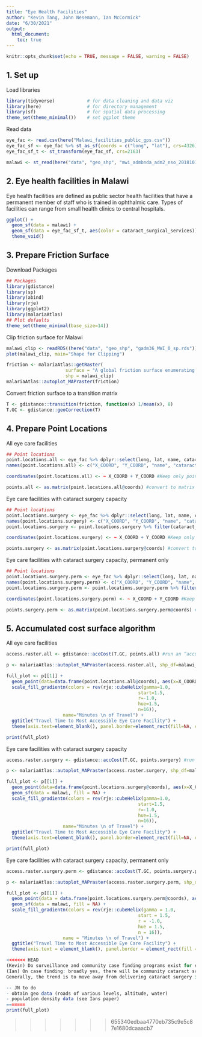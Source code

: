 ```yaml
---
title: "Eye Health Facilities"
author: "Kevin Tang, John Nesemann, Ian McCormick"
date: "6/30/2021"
output: 
  html_document:
    toc: true
---
```


```r
knitr::opts_chunk$set(echo = TRUE, message = FALSE, warning = FALSE)
```
## 1. Set up

Load libraries
```r
library(tidyverse)            # for data cleaning and data viz
library(here)                 # for directory management
library(sf)                   # for spatial data processing
theme_set(theme_minimal())    # set ggplot theme
```

Read data
```r
eye_fac <- read.csv(here("Malawi_facilities_public_gps.csv"))
eye_fac_sf <- eye_fac %>% st_as_sf(coords = c("long", "lat"), crs=4326)
eye_fac_sf_t <- st_transform(eye_fac_sf, crs=2163)

malawi <- st_read(here("data", "geo_shp", "mwi_admbnda_adm2_nso_20181016.shp"))
```

## 2. Eye health facilities in Malawi

Eye health facilities are defined as public sector health facilities that have a permanent member of staff who is trained in ophthalmic care. Types of facilities can range from small health clinics to central hospitals. 
```r
ggplot() +
  geom_sf(data = malawi) +
  geom_sf(data = eye_fac_sf_t, aes(color = cataract_surgical_services)) +
  theme_void() 
```

## 3. Prepare Friction Surface

Download Packages
```r
## Packages
library(gdistance)
library(sp)
library(abind)
library(rje)
library(ggplot2)
library(malariaAtlas)
## Plot defaults
theme_set(theme_minimal(base_size=14))
```

Clip friction surface for Malawi
```r
malawi_clip <- readRDS((here("data", "geo_shp", "gadm36_MWI_0_sp.rds")))
plot(malawi_clip, main="Shape for Clipping")

friction <- malariaAtlas::getRaster(
                      surface = "A global friction surface enumerating land-based travel speed for a nominal year 2015",
                      shp = malawi_clip)
malariaAtlas::autoplot_MAPraster(friction)
```

Convert friction surface to a transition matrix
```r
T <- gdistance::transition(friction, function(x) 1/mean(x), 8) 
T.GC <- gdistance::geoCorrection(T)   
```

## 4. Prepare Point Locations

All eye care facilities
```r
## Point locations
point.locations.all <- eye_fac %>% dplyr::select(long, lat, name, cataract_surgical_services)
names(point.locations.all) <- c("X_COORD", "Y_COORD", "name", "cataract_surgical_services")

coordinates(point.locations.all) <- ~ X_COORD + Y_COORD #Keep only point coordinates within the shapefile bounds

points.all <- as.matrix(point.locations.all@coords) #convert to matrix of lat-longs for accessibility algorithm
```

Eye care facilities with cataract surgery capacity
```r
## Point locations
point.locations.surgery <- eye_fac %>% dplyr::select(long, lat, name, cataract_surgical_services)
names(point.locations.surgery) <- c("X_COORD", "Y_COORD", "name", "cataract_surgical_services")
point.locations.surgery <- point.locations.surgery %>% filter(cataract_surgical_services!="None")

coordinates(point.locations.surgery) <- ~ X_COORD + Y_COORD #Keep only point coordinates within the shapefile bounds

points.surgery <- as.matrix(point.locations.surgery@coords) #convert to matrix of lat-longs for accessibility algorithm
```

Eye care facilities with cataract surgery capacity, permanent only
```r
## Point locations
point.locations.surgery.perm <- eye_fac %>% dplyr::select(long, lat, name, cataract_surgical_services)
names(point.locations.surgery.perm) <- c("X_COORD", "Y_COORD", "name", "cataract_surgical_services")
point.locations.surgery.perm <- point.locations.surgery.perm %>% filter(cataract_surgical_services=="Permanent")

coordinates(point.locations.surgery.perm) <- ~ X_COORD + Y_COORD #Keep only point coordinates within the shapefile bounds

points.surgery.perm <- as.matrix(point.locations.surgery.perm@coords) #convert to matrix of lat-longs for accessibility algorithm
```

## 5. Accumulated cost surface algorithm

All eye care facilities
```r
access.raster.all <- gdistance::accCost(T.GC, points.all) #run an “accumulated cost surface” algorithm to calculate travel time to closest facility

p <- malariaAtlas::autoplot_MAPraster(access.raster.all, shp_df=malawi_clip, printed=F)

full_plot <- p[[1]] + 
  geom_point(data=data.frame(point.locations.all@coords), aes(x=X_COORD, y=Y_COORD)) +
  scale_fill_gradientn(colors = rev(rje::cubeHelix(gamma=1.0, 
                                                 start=1.5, 
                                                 r=-1.0, 
                                                 hue=1.5, 
                                                 n=16)), 
                     name="Minutes \n of Travel") + 
  ggtitle("Travel Time to Most Accessible Eye Care Facility") +
  theme(axis.text=element_blank(), panel.border=element_rect(fill=NA, color="white"))

print(full_plot)
```

Eye care facilities with cataract surgery capacity
```r
access.raster.surgery <- gdistance::accCost(T.GC, points.surgery) #run an “accumulated cost surface” algorithm to calculate travel time to closest facility

p <- malariaAtlas::autoplot_MAPraster(access.raster.surgery, shp_df=malawi_clip, printed=F)

full_plot <- p[[1]] + 
  geom_point(data=data.frame(point.locations.surgery@coords), aes(x=X_COORD, y=Y_COORD)) +
  geom_sf(data = malawi, fill = NA) +
  scale_fill_gradientn(colors = rev(rje::cubeHelix(gamma=1.0, 
                                                 start=1.5, 
                                                 r=-1.0, 
                                                 hue=1.5, 
                                                 n=16)), 
                     name="Minutes \n of Travel") + 
  ggtitle("Travel Time to Most Accessible Eye Care Facility") +
  theme(axis.text=element_blank(), panel.border=element_rect(fill=NA, color="white"))

print(full_plot)
```

Eye care facilities with cataract surgery capacity, permanent only
```r
access.raster.surgery.perm <- gdistance::accCost(T.GC, points.surgery.perm) #run an “accumulated cost surface” algorithm to calculate travel time to closest facility

p <- malariaAtlas::autoplot_MAPraster(access.raster.surgery.perm, shp_df=malawi_clip, printed=F)

full_plot <- p[[1]] + 
  geom_point(data = data.frame(point.locations.surgery.perm@coords), aes(x = X_COORD, y = Y_COORD)) +
  geom_sf(data = malawi, fill = NA) +
  scale_fill_gradientn(colors = rev(rje::cubeHelix(gamma = 1.0, 
                                                 start = 1.5, 
                                                 r = -1.0, 
                                                 hue = 1.5, 
                                                 n = 16)), 
                     name = "Minutes \n of Travel") + 
  ggtitle("Travel Time to Most Accessible Eye Care Facility") +
  theme(axis.text = element_blank(), panel.border = element_rect(fill = NA, color = "white"))

<<<<<<< HEAD
(Kevin) Do surveillance and community case finding programs exist for eye diseases? There are two sides to geographic access to care: (1) individuals with disease who travel to seek care and (2) health systems that expend resources to find cases in communities. It would be good to get an idea about if/what kinds of programs exist for the latter.
(Ian) On case finding: broadly yes, there will be community cataract screening +/- cataract surgical camps. I will ask Shaffi in Malawi for an overview of current practice.
Generally, the trend is to move away from delivering cataract surgery in camps as outcomes may be worse and follow-up care less structured, so even where the health system identifies people as cataract vision impaired in the community those people may well be travelling to access surgery at secondary centres. Or not… depending on their motivation, financial means and physical ability to make the journey.

-- JN to do
- obtain geo data (roads of various levels, altitude, water)
- population density data (see Ians paper)
=======
print(full_plot)
```
>>>>>>> 655340edbaa4770eb735c9e5c87e1680dcaaacb7
